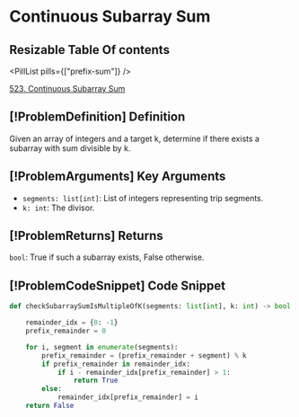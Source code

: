 # Continuous Subarray Sum

## Resizable Table Of contents

<DifficultyBadge difficulty="medium" />

<PillList pills={["prefix-sum"]} />

[523. Continuous Subarray Sum](https://leetcode.com/problems/continuous-subarray-sum)

## [!ProblemDefinition] Definition

Given an array of integers and a target k, determine if there exists a subarray with sum divisible by k.

## [!ProblemArguments] Key Arguments

- `segments: list[int]`: List of integers representing trip segments.
- `k: int`: The divisor.

## [!ProblemReturns] Returns

`bool`: True if such a subarray exists, False otherwise.

## [!ProblemCodeSnippet] Code Snippet

```python meta="source=problems/523-continuous-subarray-sum/solution.py"
def checkSubarraySumIsMultipleOfK(segments: list[int], k: int) -> bool:

    remainder_idx = {0: -1}
    prefix_remainder = 0

    for i, segment in enumerate(segments):
        prefix_remainder = (prefix_remainder + segment) % k
        if prefix_remainder in remainder_idx:
            if i - remainder_idx[prefix_remainder] > 1:
                return True
        else:
            remainder_idx[prefix_remainder] = i
    return False
```

